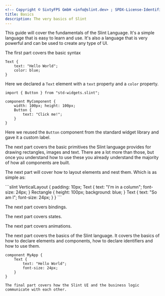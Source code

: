 ```yaml
---
<!-- Copyright © SixtyFPS GmbH <info@slint.dev> ; SPDX-License-Identifier: MIT -->
title: Basics
description: The very basics of Slint
---
```


<LinkCard
  title="Vscode Quick start"
  href="/master/docs/slint/getting-started/intro"
  description="Follow along with our Vscode extension and live code tooling."
/>


This guide will cover the fundamentals of the Slint Language. It's a simple language
that is easy to learn and use. It's also a language that is very powerful and can be used to create
any type of UI.

The first part covers the basic syntax

```slint title="Basic syntax"
Text {
    text: "Hello World";
    color: blue;
}
```

Here we declared a `Text` element with a `text` property and a `color` property.
<CodeSnippetMD imagePath="/src/assets/generated/basic-syntax.png"  imageWidth="100" imageHeight="100" imageAlt='Basic syntax'>
```slint title="Basic syntax" playground
import { Button } from "std-widgets.slint";

component MyComponent {
    width: 100px; height: 100px;
    Button {
        text: "Click me!";
    }
}
```
</CodeSnippetMD>

Here we reused the `Button` component from the standard widget library and gave it a custom label.

The next part covers the basic primitives the Slint language provides for drawing rectangles,
images and text. There are a lot more than those, but once you understand how to use these you
already understand the majority of how all components are built.

The next part will cover how to layout elements and nest them. Which is as simple as:

<CodeSnippetMD imagePath="/src/assets/generated/basic-layout.png" needsBackground="true"  imageWidth="200" imageHeight="200" imageAlt='Basic syntax'>
```slint
VerticalLayout {
    padding: 10px;
    Text {
        text: "I'm in a column";
        font-size: 24px;
    }
    Rectangle {
        height: 100px;
        background: blue;
    }
    Text {
        text: "So am I";
        font-size: 24px;
    }
}
```
</CodeSnippetMD>

The next part covers bindings.

The next part covers states.

The next part covers animations.



The next part covers the basics of the Slint language. It covers the basics of how to declare
elements and components, how to declare identifiers and how to use them.

```slint title="Basics"
component MyApp {
    Text {
        text: "Hello World";
        font-size: 24px;
    }
}

The final part covers how the Slint UI and the business logic communicate with each other.
